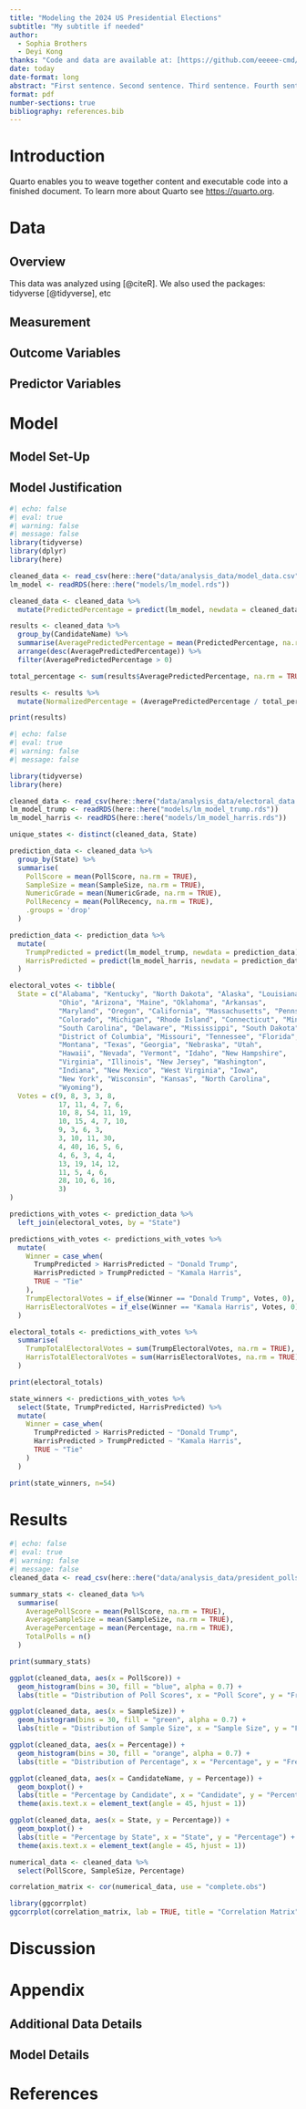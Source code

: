 ```yaml
---
title: "Modeling the 2024 US Presidential Elections"
subtitle: "My subtitle if needed"
author: 
  - Sophia Brothers
  - Deyi Kong
thanks: "Code and data are available at: [https://github.com/eeeee-cmd/US_Election/](https://github.com/eeeee-cmd/US_Election/)."
date: today
date-format: long
abstract: "First sentence. Second sentence. Third sentence. Fourth sentence."
format: pdf
number-sections: true
bibliography: references.bib
---
```


# Introduction

Quarto enables you to weave together content and executable code into a finished document. To learn more about Quarto see <https://quarto.org>.

# Data

## Overview

This data was analyzed using [@citeR]. We also used the packages: tidyverse [@tidyverse], etc

## Measurement

## Outcome Variables

## Predictor Variables

# Model

## Model Set-Up

## Model Justification

```r
#| echo: false
#| eval: true
#| warning: false
#| message: false
library(tidyverse)
library(dplyr)
library(here)

cleaned_data <- read_csv(here::here("data/analysis_data/model_data.csv"))
lm_model <- readRDS(here::here("models/lm_model.rds"))

cleaned_data <- cleaned_data %>%
  mutate(PredictedPercentage = predict(lm_model, newdata = cleaned_data))

results <- cleaned_data %>%
  group_by(CandidateName) %>%
  summarise(AveragePredictedPercentage = mean(PredictedPercentage, na.rm = TRUE)) %>%
  arrange(desc(AveragePredictedPercentage)) %>%
  filter(AveragePredictedPercentage > 0)

total_percentage <- sum(results$AveragePredictedPercentage, na.rm = TRUE)

results <- results %>%
  mutate(NormalizedPercentage = (AveragePredictedPercentage / total_percentage) * 100)

print(results)
```

```r
#| echo: false
#| eval: true
#| warning: false
#| message: false

library(tidyverse)
library(here)

cleaned_data <- read_csv(here::here("data/analysis_data/electoral_data.csv"))
lm_model_trump <- readRDS(here::here("models/lm_model_trump.rds"))
lm_model_harris <- readRDS(here::here("models/lm_model_harris.rds"))

unique_states <- distinct(cleaned_data, State)

prediction_data <- cleaned_data %>%
  group_by(State) %>%
  summarise(
    PollScore = mean(PollScore, na.rm = TRUE),
    SampleSize = mean(SampleSize, na.rm = TRUE),
    NumericGrade = mean(NumericGrade, na.rm = TRUE),
    PollRecency = mean(PollRecency, na.rm = TRUE),
    .groups = 'drop'
  )

prediction_data <- prediction_data %>%
  mutate(
    TrumpPredicted = predict(lm_model_trump, newdata = prediction_data),
    HarrisPredicted = predict(lm_model_harris, newdata = prediction_data)
  )

electoral_votes <- tibble(
  State = c("Alabama", "Kentucky", "North Dakota", "Alaska", "Louisiana", 
            "Ohio", "Arizona", "Maine", "Oklahoma", "Arkansas", 
            "Maryland", "Oregon", "California", "Massachusetts", "Pennsylvania", 
            "Colorado", "Michigan", "Rhode Island", "Connecticut", "Minnesota", 
            "South Carolina", "Delaware", "Mississippi", "South Dakota", 
            "District of Columbia", "Missouri", "Tennessee", "Florida", 
            "Montana", "Texas", "Georgia", "Nebraska", "Utah", 
            "Hawaii", "Nevada", "Vermont", "Idaho", "New Hampshire", 
            "Virginia", "Illinois", "New Jersey", "Washington", 
            "Indiana", "New Mexico", "West Virginia", "Iowa", 
            "New York", "Wisconsin", "Kansas", "North Carolina", 
            "Wyoming"),
  Votes = c(9, 8, 3, 3, 8, 
            17, 11, 4, 7, 6, 
            10, 8, 54, 11, 19, 
            10, 15, 4, 7, 10, 
            9, 3, 6, 3, 
            3, 10, 11, 30, 
            4, 40, 16, 5, 6, 
            4, 6, 3, 4, 4, 
            13, 19, 14, 12, 
            11, 5, 4, 6, 
            28, 10, 6, 16, 
            3)
)

predictions_with_votes <- prediction_data %>%
  left_join(electoral_votes, by = "State")

predictions_with_votes <- predictions_with_votes %>%
  mutate(
    Winner = case_when(
      TrumpPredicted > HarrisPredicted ~ "Donald Trump",
      HarrisPredicted > TrumpPredicted ~ "Kamala Harris",
      TRUE ~ "Tie"
    ),
    TrumpElectoralVotes = if_else(Winner == "Donald Trump", Votes, 0),
    HarrisElectoralVotes = if_else(Winner == "Kamala Harris", Votes, 0)
  )

electoral_totals <- predictions_with_votes %>%
  summarise(
    TrumpTotalElectoralVotes = sum(TrumpElectoralVotes, na.rm = TRUE),
    HarrisTotalElectoralVotes = sum(HarrisElectoralVotes, na.rm = TRUE)
  )

print(electoral_totals)

state_winners <- predictions_with_votes %>%
  select(State, TrumpPredicted, HarrisPredicted) %>%
  mutate(
    Winner = case_when(
      TrumpPredicted > HarrisPredicted ~ "Donald Trump",
      HarrisPredicted > TrumpPredicted ~ "Kamala Harris",
      TRUE ~ "Tie"
    )
  )

print(state_winners, n=54)


```

# Results

```r
#| echo: false
#| eval: true
#| warning: false
#| message: false
cleaned_data <- read_csv(here::here("data/analysis_data/president_polls_cleaned.csv"))

summary_stats <- cleaned_data %>%
  summarise(
    AveragePollScore = mean(PollScore, na.rm = TRUE),
    AverageSampleSize = mean(SampleSize, na.rm = TRUE),
    AveragePercentage = mean(Percentage, na.rm = TRUE),
    TotalPolls = n()
  )

print(summary_stats)

ggplot(cleaned_data, aes(x = PollScore)) +
  geom_histogram(bins = 30, fill = "blue", alpha = 0.7) +
  labs(title = "Distribution of Poll Scores", x = "Poll Score", y = "Frequency")

ggplot(cleaned_data, aes(x = SampleSize)) +
  geom_histogram(bins = 30, fill = "green", alpha = 0.7) +
  labs(title = "Distribution of Sample Size", x = "Sample Size", y = "Frequency")

ggplot(cleaned_data, aes(x = Percentage)) +
  geom_histogram(bins = 30, fill = "orange", alpha = 0.7) +
  labs(title = "Distribution of Percentage", x = "Percentage", y = "Frequency")

ggplot(cleaned_data, aes(x = CandidateName, y = Percentage)) +
  geom_boxplot() +
  labs(title = "Percentage by Candidate", x = "Candidate", y = "Percentage") +
  theme(axis.text.x = element_text(angle = 45, hjust = 1))

ggplot(cleaned_data, aes(x = State, y = Percentage)) +
  geom_boxplot() +
  labs(title = "Percentage by State", x = "State", y = "Percentage") +
  theme(axis.text.x = element_text(angle = 45, hjust = 1))

numerical_data <- cleaned_data %>%
  select(PollScore, SampleSize, Percentage)

correlation_matrix <- cor(numerical_data, use = "complete.obs")

library(ggcorrplot)
ggcorrplot(correlation_matrix, lab = TRUE, title = "Correlation Matrix")
```

# Discussion

# Appendix

## Additional Data Details

## Model Details {#sec-model-details}

\newpage

# References
